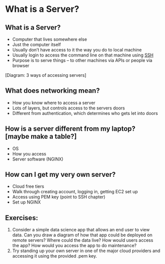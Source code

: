 # What is a Server?

## What is a Server?
* Computer that lives somewhere else
* Just the computer itself
* Usually don't have access to it the way you do to local machine
* Usually login to access the command line on that machine using [SSH](#ssh)
* Purpose is to serve things -- to other machines via APIs or people via browser

[Diagram: 3 ways of accessing servers]
  
## What does networking mean?
* How you know where to access a server
* Lots of layers, but controls access to the servers doors
* Different from authentication, which determines who gets let into doors
  
## How is a server different from my laptop? [maybe make a table?]
* OS
* How you access
* Server software (NGINX)

## How can I get my very own server?
* Cloud free tiers
* Walk through creating account, logging in, getting EC2 set up
* Access using PEM key (point to SSH chapter)
* Set up NGINX

## Exercises:
1. Consider a simple data science app that allows an end user to view data. Can
you draw a diagram of how that app could be deployed on remote servers? Where 
could the data live? How would users access the app? How would you access the 
app to do maintenance?
2. Try standing up your own server in one of the major cloud providers and 
accessing it using the provided .pem key.
